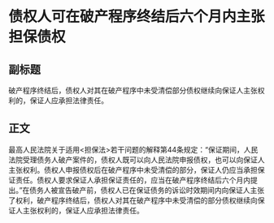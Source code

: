 # 债权人可在破产程序终结后六个月内主张担保债权
## 副标题
破产程序终结后，债权人对其在破产程序中未受清偿部分债权继续向保证人主张权利的，保证人应承担法律责任。
## 正文
最高人民法院关于适用<担保法>若干问题的解释第44条规定：“保证期间，人民法院受理债务人破产案件的，债权人既可以向人民法院申报债权，也可以向保证人主张权利。债权人申报债权后在破产程序中未受清偿的部分，保证人仍应当承担保证责任。债权人要求保证人承担保证责任的，应当在破产程序终结后六个月内提出。”在债务人被宣告破产前，债权人已在保证债务的诉讼时效期间内向保证人主张了权利，破产程序终结后，债权人对其在破产程序中未受清偿的部分债权继续向保证人主张权利的，保证人应承担法律责任。